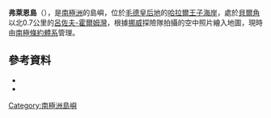 {{coord|69|45|S|39|5|E|source:GNIS|display=title}}

'''弗萊恩島'''（{{lang-nn|Fleinøya}}），是[[南極洲|南極洲]]的島嶼，位於[[毛德皇后地|毛德皇后地]]的[[哈拉爾王子海岸|哈拉爾王子海岸]]，處於[[貝爾角|貝爾角]]以北0.7公里的[[呂佐夫-霍爾姆灣|呂佐夫-霍爾姆灣]]，根據[[挪威|挪威]]探險隊拍攝的空中照片繪入地圖，現時由[[南極條約體系|南極條約體系]]管理。

==參考資料==
*{{cite gnis | type = antarid | id = 5015| name = Flein Island | accessdate = 2012-03-27}}
*{{usgs-gazetteer|id=5015}}

{{Antarctica-geo-stub}}
[[Category:南極洲島嶼|Category:南極洲島嶼]]